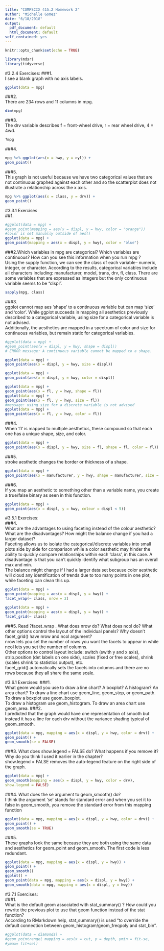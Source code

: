 ```yaml
---
title: "COMPSCIX 415.2 Homework 2"
author: "Michelle Gomez"
date: "6/18/2018"
output:
  pdf_document: default
  html_document: default
self_contained: yes
---
```


```r
knitr::opts_chunk$set(echo = TRUE)
```
```r
library(mdsr)
library(tidyverse)

```
#3.2.4 Exercises:
###1.  
I see a blank graph with no axis labels.  
```r
ggplot(data = mpg)
```  
  
###2.  
There are 234 rows and 11 columns in mpg.  
```r
dim(mpg)
```
  
###3.  
The drv variable describes f = front-wheel drive, r = rear wheel drive, 4 = 4wd.  
```r
?mpg
```
  
###4.  
```r
mpg %>% ggplot(aes(x = hwy, y = cyl)) +
geom_point()
```
  
###5.  
This graph is not useful because we have two categorical values that are not continuous graphed against each other and so the scatterplot does not illustrate a relationship across the x axis.  
```r
mpg %>% ggplot(aes(x = class, y = drv)) +
geom_point()
```
  
#3.3.1 Exercises  
##1.  
```r
#ggplot(data = mpg) +
#geom_point(mapping = aes(x = displ, y = hwy, color = "orange"))
#color is set manually outside of aes()
ggplot(data = mpg) +
geom_point(mapping = aes(x = displ, y = hwy), color = "blue")
```
  
###2.Which variables in mpg are categorical? Which variables are continuous? How can you see this information when you run mpg ?  
Using the supply function, we can see the class of each variable-- numeric, integer, or character. According to the results, categorical variables include all characters including: manufacturer, model, trans, drv, fl, class. There are some variables that are expressed as integers but the only continuous variable seems to be "displ".  
```r
sapply(mpg, class)
```
  
###3.  
ggplot cannot map aes 'shape' to a continuous variable but can map 'size' and 'color'. While ggplot succeeds in mapping all aesthetics previously described to a categorical variable, using size for a categorical variable is not advised.  
Additionally, the aesthetics are mapped in a spectrum of color and size for continuous variables, but remain static for categorical variables.
```r
#ggplot(data = mpg) +
#geom_point(aes(x = displ, y = hwy, shape = displ))
# ERROR message: A continuous variable cannot be mapped to a shape.

ggplot(data = mpg) +
geom_point(aes(x = displ, y = hwy, size = displ))

ggplot(data = mpg) +
geom_point(aes(x = displ, y = hwy, color = displ))
```
```r
ggplot(data = mpg) +
geom_point(aes(x = fl, y = hwy, shape = fl))
ggplot(data = mpg) +
geom_point(aes(x = fl, y = hwy, size = fl))
#message: using size for a discrete variable is not advised
ggplot(data = mpg) +
geom_point(aes(x = fl, y = hwy, color = fl))
```
  
###4.  
When 'fl' is mapped to multiple aesthetics, these compound so that each one has a unique shape, size, and color.
```r
ggplot(data = mpg) +
geom_point(aes(x = displ, y = hwy, size = fl, shape = fl, color = fl))
```
  
###5.  
stroke aesthetic changes the border or thickness of a shape.
```r
ggplot(data = mpg) +
geom_point(aes(x = manufacturer, y = hwy, shape = manufacturer, size = 5, stroke = 1))
```          
###6.  
If you map an aesthetic to something other than a variable name, you create a true/false binary as seen in this function.
```r
ggplot(data = mpg) +
geom_point(aes(x = displ, y = hwy, colour = displ < 5))
```
  
#3.5.1 Exercises:  
###4.  
What are the advantages to using faceting instead of the colour aesthetic? What are the disadvantages? How might the balance change if you had a larger dataset?  
Faceting allows us to isolate the categorical/discrete variables into small plots side by side for comparison while a color aesthetic may hinder the ability to quickly compare relationships within each 'class', in this case. A disadvantage is that you can't quickly identify what subgroup has an overall max and min.  
The balance might change if I had a larger data set because color aesthetic will cloud any identification of trends due to too many points in one plot, while faceting can clean this up.
```r
ggplot(data = mpg) +
geom_point(mapping = aes(x = displ, y = hwy)) +
facet_wrap(~ class, nrow = 2)
```
```r
ggplot(data = mpg) +
geom_point(mapping = aes(x = displ, y = hwy)) +
facet_grid(~ class)
```
###5.
Read ?facet_wrap . What does nrow do? What does ncol do? What other options control
the layout of the individual panels? Why doesn’t facet_grid() have nrow and ncol
argument?  
nrow lets you set the number of rows you want the facets to appear in while ncol lets you set the number of columns.  
Other options to control layout include: switch (swith y and x axis), strip.position (det labels on one side), scales (fixed or free scales), shrink (scales shrink to statistics output), etc.  
facet_grid() automatically sets the facets into columns and there are no rows because they all share the same scale.

#3.6.1 Exercises:
###1.  
What geom would you use to draw a line chart? A boxplot? A histogram? An area chart?
To draw a line chart use geom_line, geom_step, or geom_path.  
To draw a boxplot use  geom_boxplot.  
To draw a histogram use geom_histogram.
To draw an area chart use geom_area.
###2.  
I predicted that the graph would have one representation of smooth but instead it has a line for each drv without the variance shading typical of geom_smooth.
```r
ggplot(data = mpg, mapping = aes(x = displ, y = hwy, color = drv)) +
geom_point() +
geom_smooth(se = FALSE)
```
  
###3.
What does show.legend = FALSE do? What happens if you remove it? Why do you think I used it earlier in the chapter?  
show.legend = FALSE removes the auto-legend feature on the right side of the graph.
```r
ggplot(data = mpg) +
geom_smooth(mapping = aes(x = displ, y = hwy, color = drv),
show.legend = FALSE)
```
###4.
What does the se argument to geom_smooth() do?  
I think the argument 'se' stands for standard error and when you set it to false in geom_smooth, you remove the standard error from this mapping function
```r
ggplot(data = mpg, mapping = aes(x = displ, y = hwy, color = drv)) +
geom_point() +
geom_smooth(se = TRUE)
```
  
###5.  
These graphs look the same because they are both using the same data and aesthetics for geom_point and geom_smooth. The first code is less redundant.
```r
ggplot(data = mpg, mapping = aes(x = displ, y = hwy)) +
geom_point() +
geom_smooth()
ggplot() +
geom_point(data = mpg, mapping = aes(x = displ, y = hwy)) +
geom_smooth(data = mpg, mapping = aes(x = displ, y = hwy))
```
  
#3.7.1 Exercises:  
###1.  
What is the default geom associated with stat_summary() ? How could you rewrite the previous plot to use that geom function instead of the stat function?  
According to RMarkdown help, stat_summary() is used "to override the default connection between geom_histogram/geom_freqpoly and stat_bin".
```r
#ggplot(data = diamonds) +
#geom_pointrange( mapping = aes(x = cut, y = depth, ymin = fit-se,
#ymax= fit+se))
```

